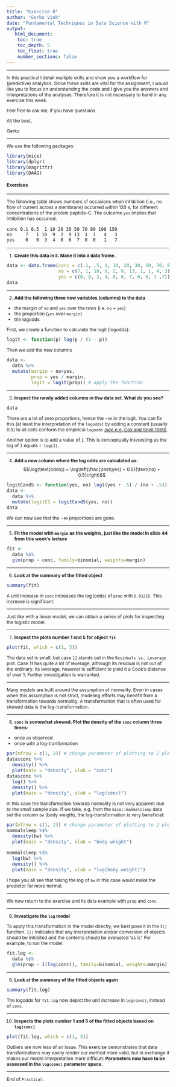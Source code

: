 ```yaml
---
title: "Exercise 8"
author: "Gerko Vink"
date: "Fundamental Techniques in Data Science with R"
output: 
   html_document:
    toc: true
    toc_depth: 5
    toc_float: true
    number_sections: false
---
```

  
<style type="text/css">
  
body{ /* Normal  */
  font-size: 12px;
  }
td {  /* Table  */
  font-size: 12px;
}
h1.title {
  font-size: 18px;
  color: DarkBlue;
}
h1 { /* Header 1 */
  font-size: 18px;
}
h2 { /* Header 2 */
  font-size: 18px;
}
h3 { /* Header 3 */
  font-size: 18px;
}
code.r{ /* Code block */
  font-size: 12px;
}
pre { /* Code block - determines code spacing between lines */
  font-size: 14px;
}
</style>
  
---

In this practical I detail multiple skills and show you a workflow for (predictive) analytics. Since these skills are vital for the assignment, I would like you to focus on understanding the code and I give you the answers and interpretations of the analyses. Therefore it is not necessary to hand in any exercise this week.

Feel free to ask me, if you have questions. 

All the best, 

Gerko

---

We use the following packages:
```r
library(mice)
library(dplyr)
library(magrittr)
library(DAAG)
```

#### Exercises

---

The following table shows numbers of occasions when inhibition (i.e., no flow of current across a membrane) occurred within 120 s, for different concentrations of the protein peptide-C. The outcome `yes` implies that inhibition has occurred.

    conc 0.1 0.5  1 10 20 30 50 70 80 100 150 
    no     7   1 10  9  2  9 13  1  1   4   3 
    yes    0   0  3  4  0  6  7  0  0   1   7

---

1. **Create this data in `R`. Make it into a data frame.**
```r
data <- data.frame(conc = c(.1, .5, 1, 10, 20, 30, 50, 70, 80, 100, 150),
                   no = c(7, 1, 10, 9, 2, 9, 13, 1, 1, 4, 3),
                   yes = c(0, 0, 3, 4, 0, 6, 7, 0, 0, 1 ,7)) 
data
```


---

2. **Add the following three new variables (columns) to the data**

- the margin of `no` and `yes` over the rows (i.e. `no` + `yes`)
- the proportion (`yes` over `margin`)
- the logodds

First, we create a function to calculate the logit (logodds):
```r
logit <- function(p) log(p / (1 - p))
```

Then we add the new columns
```r
data <- 
  data %>% 
  mutate(margin = no+yes,
         prop = yes / margin,
         logit = logit(prop)) # apply the function
```

---

3. **Inspect the newly added columns in thw data set. What do you see?**
```r
data
```

There are a lot of zero proportions, hence the $-\infty$ in the logit. You can fix this (at least the interpretation of the `logodds`) by adding a constant (usually 0.5) to all cells conform the empirical `logodds` [(see e.g. Cox and Snell 1989)](http://www.amazon.com/Analysis-Edition-Monographs-Statistics-Probability/dp/0412306204). 

Another option is to add a value of `1`. This is conceptually interesting as the log of `1` equals `r log(1)`. 

---

4. **Add a new column where the log odds are calculated as:**
$$\log(\text{odds}) = \log\left(\frac{\text{yes} + 0.5}{\text{no} + 0.5}\right)$$
```r
logitCandS <- function(yes, no) log((yes + .5) / (no + .5))
data <- 
  data %>% 
  mutate(logitCS = logitCandS(yes, no))
data
```
We can now see that the $-\infty$ proportions are gone.

---

5. **Fit the model with `margin` as the weights, just like the model in slide 44 from this week's lecture**
```r
fit <- 
  data %$%
  glm(prop ~ conc, family=binomial, weights=margin)
```

---

6. **Look at the summary of the fitted object**
```r
summary(fit)
```

A unit increase in `conc` increases the $\log(\text{odds})$ of `prop` with `0.01215`. This increase is significant. 

---

Just like with a linear model, we can obtain a series of plots for inspecting the logistic model. 

---

7. **Inspect the plots number 1 and 5 for object `fit`**
```r
plot(fit, which = c(1, 5))
```

The data set is small, but case `11` stands out in the `Residuals vs. Leverage` plot. Case 11 has quite a lot of leverage, although its residual is not out of the ordinary. Its leverage, however is sufficient to yield it a Cook's distance of over 1. Further investigation is warranted. 

---

Many models are built around the assumption of normality. Even in cases when this assumption is not strict, modeling efforts may benefit from a transformation towards normality. A transformation that is often used for skewed data is the log-transformation.

---

8. **`conc` is somewhat skewed. Plot the density of the `conc` column three times:**

- once as observed
- once with a log-tranformation

```r
par(mfrow = c(1, 2)) # change parameter of plotting to 2 plots side-by-side
data$conc %>%
  density() %>%
  plot(main = "density", xlab = "conc")
data$conc %>% 
  log() %>%
  density() %>%
  plot(main = "density", xlab = "log(conc)")
```

In this case the transformation towards normality is not very apparent due to the small sample size. If we take, e.g. from the `mice::mammalsleep` data set the column `bw` (body weigth), the log-transformation is very beneficial:

```r
par(mfrow = c(1, 2)) # change parameter of plotting to 2 plots side-by-side
mammalsleep %$%
  density(bw) %>%
  plot(main = "density", xlab = "body weight")

mammalsleep %$% 
  log(bw) %>%
  density() %>%
  plot(main = "density", xlab = "log(body weight)")
```

I hope you all see that taking the log of `bw` in this case would make the predictor far more normal.

---

We now return to the exercise and its data example with `prop` and `conc`.

---

9. **Investigate the `log` model**

To apply this transformation in the model directly, we best pose it in the `I()` function. `I()` indicates that any interpretation and/or conversion of objects should be inhibited and the contents should be evaluated 'as is'. For example, to run the model:

```r
fit.log <- 
  data %$%
  glm(prop ~ I(log(conc)), family=binomial, weights=margin)
```

---

9. **Look at the summary of the fitted objects again**
```r
summary(fit.log)
```
The logodds for `fit.log` now depict the unit increase in `log(conc)`, instead of `conc`.

---

10. **Inspects the plots number 1 and 5 of the fitted objects based on `log(conc)`**
```r
plot(fit.log, which = c(1, 5))
```

Outliers are now less of an issue. This exercise demonstrates that data transformations may easily render our method more valid, but in exchange it makes our model interpretation more difficult: **Parameters now have to be assessed in the `log(conc)` parameter space**. 

---

End of `Practical`. 
